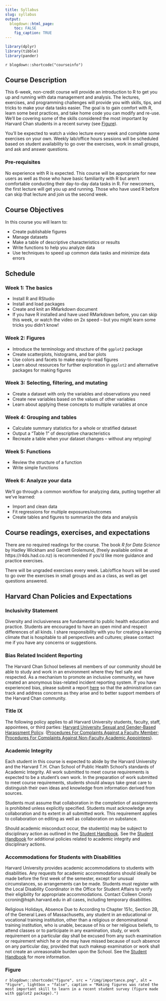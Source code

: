 ```yaml
---
title: Syllabus
slug: syllabus
output:
  blogdown::html_page:
    toc: FALSE
    fig_caption: TRUE
---
```


```r
library(dplyr)
library(tibble)
library(pander)
```

`r blogdown::shortcode("courseinfo")`

## Course Description

This 6-week, non-credit course will provide an introduction to R to get you up and running with data management and analysis. The lectures, exercises, and programming challenges will provide you with skills, tips, and tricks to make your data tasks easier. The goal is to gain comfort with R, learn some best practices, and take home code you can modify and re-use. We'll be covering some of the skills considered the most important by Harvard Chan students in a recent survey (see [Figure](#fig1)).

You'll be expected to watch a video lecture every week and complete some exercises on your own. Weekly lab/office hours sessions will be scheduled based on student availability to go over the exercises, work in small groups, and ask and answer questions.

### Pre-requisites

No experience with R is expected. This course will be appropriate for new users as well as those who have basic familiarity with R but aren't comfortable conducting their day-to-day data tasks in R. For newcomers, the first lecture will get you up and running. Those who have used R before can skip that lecture and join us the second week.

## Course Objectives

In this course you will learn to:

- Create publishable figures
- Manage datasets
- Make a table of descriptive characteristics or results
- Write functions to help you analyze data
- Use techniques to speed up common data tasks and minimize data errors


\clearpage

## Schedule

### Week 1: The basics

- Install R and RStudio
- Install and load packages
- Create and knit an RMarkdown document
- If you have R installed and have used RMarkdown before, you can skip this week, or watch the video on 2x speed -- but you might learn some tricks you didn't know!

### Week 2: Figures

- Introduce the terminology and structure of the `ggplot2` package
- Create scatterplots, histograms, and bar plots
- Use colors and facets to make easy-to-read figures
- Learn about resources for further exploration in `ggplot2` and alternative packages for making figures

### Week 3: Selecting, filtering, and mutating

- Create a dataset with only the variables and observations you need
- Create new variables based on the values of other variables
- Learn about applying these concepts to multiple variables at once

### Week 4: Grouping and tables

- Calculate summary statistics for a whole or stratified dataset
- Output a "Table 1" of descriptive characteristics
- Recreate a table when your dataset changes -- without any retyping!

### Week 5: Functions

- Review the structure of a function
- Write simple functions

### Week 6: Analyze your data

We'll go through a common workflow for analyzing data, putting together all we've learned:

- Import and clean data
- Fit regressions for multiple exposures/outcomes
- Create tables and figures to summarize the data and analysis

## Course readings, exercises, and expectations

There are no required readings for the course. The book *R for Data Science* by Hadley Wickham and Garrett Grolemund, (freely available online at https://r4ds.had.co.nz) is recommended if you'd like more guidance and practice exercises.

There will be ungraded exercises every week. Lab/office hours will be used to go over the exercises in small groups and as a class, as well as get questions answered.

## Harvard Chan Policies and Expectations
### Inclusivity Statement

Diversity and inclusiveness are fundamental to public health education and practice. Students are encouraged to have an open mind and respect differences of all kinds. I share responsibility with you for creating a learning climate that is hospitable to all perspectives and cultures; please contact me if you have any concerns or suggestions. 

### Bias Related Incident Reporting

The Harvard Chan School believes all members of our community should be able to study and work in an environment where they feel safe and respected. As a mechanism to promote an inclusive community, we have created an anonymous bias-related incident reporting system. If you have experienced bias, please submit a report [here](https://reportinghotline.harvard.edu/) so that the administration can track and address concerns as they arise and to better support members of the Harvard Chan community. 

### Title IX

The following policy applies to all Harvard University students, faculty, staff, appointees, or third parties: [Harvard University Sexual and Gender-Based Harassment Policy](http://hwpi.harvard.edu/files/title-ix/files/harvard_sexual_harassment_policy.pdf). ([Procedures For Complaints Against a Faculty Member](http://hwpi.harvard.edu/title-ix/complaints-against-faculty-member-hsph); [Procedures For Complaints Against Non-Faculty Academic Appointees](http://hwpi.harvard.edu/title-ix/complaints-against-non-faculty-academic-appointees-hsph)).

### Academic Integrity

Each student in this course is expected to abide by the Harvard University and the Harvard T.H. Chan School of Public Health School’s standards of Academic Integrity.  All work submitted to meet course requirements is expected to be a student’s own work.  In the preparation of work submitted to meet course requirements, students should always take great care to distinguish their own ideas and knowledge from information derived from sources.  

Students must assume that collaboration in the completion of assignments is prohibited unless explicitly specified.  Students must acknowledge any collaboration and its extent in all submitted work. This requirement applies to collaboration on editing as well as collaboration on substance. 

Should academic misconduct occur, the student(s) may be subject to disciplinary action as outlined in the [Student Handbook](https://www.hsph.harvard.edu/student-handbook/academic-support/academic-integrity/).  See the [Student Handbook](https://www.hsph.harvard.edu/student-handbook/academic-support/academic-integrity/) for additional policies related to academic integrity and disciplinary actions.

### Accommodations for Students with Disabilities

Harvard University provides academic accommodations to students with disabilities. Any requests for academic accommodations should ideally be made before the first week of the semester, except for unusual circumstances, so arrangements can be made. Students must register with the Local Disability Coordinator in the Office for Student Affairs to verify their eligibility for appropriate accommodations. Contact Colleen Cronin ccronin@hsph.harvard.edu in all cases, including temporary disabilities. 

Religious Holidays, Absence Due to
According to Chapter 151c, Section 2B, of the General Laws of Massachusetts, any student in an educational or vocational training institution, other than a religious or denominational training institution, who is unable, because of his or her religious beliefs, to attend classes or to participate in any examination, study, or work requirement on a particular day shall be excused from any such examination or requirement which he or she may have missed because of such absence on any particular day, provided that such makeup examination or work shall not create an unreasonable burden upon the School. See the [Student Handbook](https://www.hsph.harvard.edu/student-handbook/academic-support/academic-integrity/) for more information. 

### Figure {#fig1}

`r blogdown::shortcode("figure", src = "/img/importance.png", alt = "Figure", lightbox = "false", caption = "Making figures was rated the most important skill to learn in a recent student survey (figure made with ggplot2 package).")`
